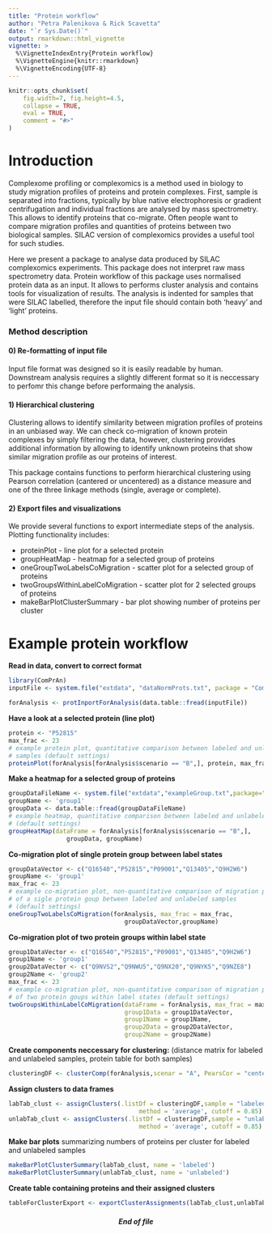 ```yaml
---
title: "Protein workflow"
author: "Petra Palenikova & Rick Scavetta"
date: "`r Sys.Date()`"
output: rmarkdown::html_vignette
vignette: >
  %\VignetteIndexEntry{Protein workflow}
  %\VignetteEngine{knitr::rmarkdown}
  %\VignetteEncoding{UTF-8}
---
```


```r
knitr::opts_chunk$set(
    fig.width=7, fig.height=4.5,
    collapse = TRUE,
    eval = TRUE,
    comment = "#>"
)
```

# Introduction

Complexome profiling or complexomics is a method used in biology to study 
migration profiles of proteins and protein complexes. First, sample is separated
into fractions, typically by blue native electrophoresis or gradient 
centrifugation and individual fractions are analysed by mass spectrometry. This
allows to identify proteins that co-migrate. Often people want to compare 
migration profiles and quantities of proteins between two biological samples. 
SILAC version of complexomics provides a useful tool for such studies. 

Here we present a package to analyse data produced by SILAC complexomics 
experiments. This package does not interpret raw mass spectrometry data. Protein
workflow of this package uses normalised protein data as an input. It allows to 
performs cluster analysis and contains tools for visualization of results. The
analysis is indented for samples that were SILAC labelled, therefore the input 
file should contain both 'heavy' and 'light' proteins.

### Method description

#### 0) Re-formatting of input file

Input file format was designed so it is easily readable by human. Downstream 
analysis requires a slightly different format so it is neccessary to perfomr 
this change before performaing the analysis.

#### 1) Hierarchical clustering

Clustering allows to identify similarity between migration profiles of proteins 
in an unbiased way. We can check co-migration of known protein complexes by 
simply filtering the data, however, clustering provides additional information
by allowing to identify unknown proteins that show similar migration profile as 
our proteins of interest.

This package contains functions to perform hierarchical clustering using Pearson
correlation (cantered or uncentered) as a distance measure and one of the three 
linkage methods (single, average or complete).

#### 2) Export files and visualizations

We provide several functions to export intermediate steps of the analysis.
Plotting functionality includes: 

* proteinPlot - line plot for a selected protein 
* groupHeatMap - heatmap for a selected group of proteins 
* oneGroupTwoLabelsCoMigration - scatter plot for a selected group of proteins
* twoGroupsWithinLabelCoMigration - scatter plot for 2 selected groups of
proteins
* makeBarPlotClusterSummary - bar plot showing number of proteins per cluster

# Example protein workflow

**Read in data, convert to correct format**

```r
library(ComPrAn)
inputFile <- system.file("extdata", "dataNormProts.txt", package = "ComPrAn")

forAnalysis <- protInportForAnalysis(data.table::fread(inputFile))
```


**Have a look at a selected protein (line plot)**
```r
protein <- "P52815"
max_frac <- 23
# example protein plot, quantitative comparison between labeled and unlabeled
# samples (default settings)
proteinPlot(forAnalysis[forAnalysis$scenario == "B",], protein, max_frac)
```

**Make a heatmap for a selected group of proteins**
```r
groupDataFileName <- system.file("extdata","exampleGroup.txt",package="ComPrAn")
groupName <- 'group1'
groupData <- data.table::fread(groupDataFileName)
# example heatmap, quantitative comparison between labeled and unlabeled samples
# (default settings)
groupHeatMap(dataFrame = forAnalysis[forAnalysis$scenario == "B",],
                groupData, groupName)
```

**Co-migration plot of single protein group between label states**
```r
groupDataVector <- c("Q16540","P52815","P09001","Q13405","Q9H2W6")
groupName <- 'group1' 
max_frac <- 23 
# example co-migration plot, non-quantitative comparison of migration profile 
# of a sigle protein goup between labeled and unlabeled samples 
# (default settings)
oneGroupTwoLabelsCoMigration(forAnalysis, max_frac = max_frac, 
                                groupDataVector,groupName)

```

**Co-migration plot of two protein groups within label state**
```r
group1DataVector <- c("Q16540","P52815","P09001","Q13405","Q9H2W6")
group1Name <- 'group1' 
group2DataVector <- c("Q9NVS2","Q9NWU5","Q9NX20","Q9NYK5","Q9NZE8")
group2Name <- 'group2'
max_frac <- 23 
# example co-migration plot, non-quantitative comparison of migration profile 
# of two protein goups within label states (default settings)
twoGroupsWithinLabelCoMigration(dataFrame = forAnalysis, max_frac = max_frac, 
                                group1Data = group1DataVector, 
                                group1Name = group1Name,
                                group2Data = group2DataVector, 
                                group2Name = group2Name)
```

**Create components neccessary for clustering:**
(distance matrix for labeled and unlabeled samples,
protein table for both samples)
```r
clusteringDF <- clusterComp(forAnalysis,scenar = "A", PearsCor = "centered")
```

**Assign clusters to data frames**
```r
labTab_clust <- assignClusters(.listDf = clusteringDF,sample = "labeled",
                                    method = 'average', cutoff = 0.85)
unlabTab_clust <- assignClusters(.listDf = clusteringDF,sample = "unlabeled",
                                    method = 'average', cutoff = 0.85)
```

**Make bar plots** summarizing numbers of proteins per cluster for labeled
and unlabeled samples
```r
makeBarPlotClusterSummary(labTab_clust, name = 'labeled')
makeBarPlotClusterSummary(unlabTab_clust, name = 'unlabeled')
```

**Create table containing proteins and their assigned clusters**
```r
tableForClusterExport <- exportClusterAssignments(labTab_clust,unlabTab_clust)
```

<center>
#### *End of file*
</center>